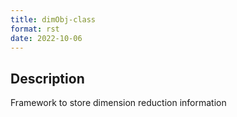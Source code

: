 ```yaml
--- 
title: dimObj-class 
format: rst 
date: 2022-10-06 
--- 
```


## Description

Framework to store dimension reduction information


